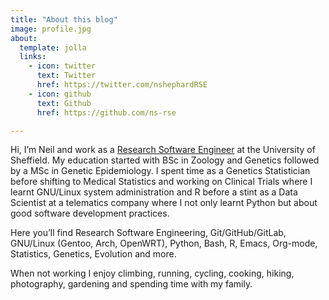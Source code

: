 ```yaml
---
title: "About this blog"
image: profile.jpg
about:
  template: jolla
  links:
    - icon: twitter
      text: Twitter
      href: https://twitter.com/nshephardRSE
    - icon: github
      text: Github
      href: https://github.com/ns-rse

---
```


Hi, I'm Neil and work as a [Research Software Engineer](https://rse.shef.ac.uk) at the University of Sheffield. My
education started with BSc in Zoology and Genetics followed by a MSc in Genetic Epidemiology. I spent time as a Genetics
Statistician before shifting to Medical Statistics and working on Clinical Trials where I learnt GNU/Linux system
administration and R before a stint as a Data Scientist at a telematics company where I not only learnt Python but about
good software development practices.

Here you'll find Research Software Engineering, Git/GitHub/GitLab, GNU/Linux (Gentoo, Arch, OpenWRT), Python, Bash, R,
Emacs, Org-mode, Statistics, Genetics, Evolution and more.

When not working I enjoy climbing, running, cycling, cooking, hiking, photography, gardening and spending time with my family.
